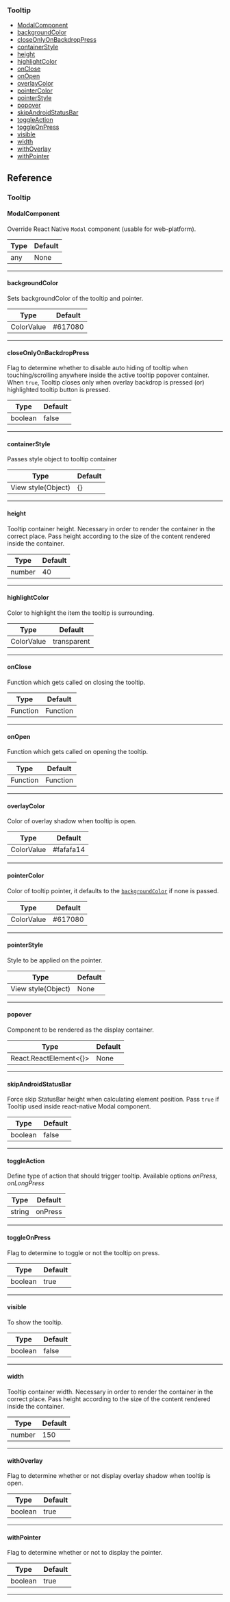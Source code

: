 ### Tooltip

- [ModalComponent](#modalcomponent)
- [backgroundColor](#backgroundcolor)
- [closeOnlyOnBackdropPress](#closeonlyonbackdroppress)
- [containerStyle](#containerstyle)
- [height](#height)
- [highlightColor](#highlightcolor)
- [onClose](#onclose)
- [onOpen](#onopen)
- [overlayColor](#overlaycolor)
- [pointerColor](#pointercolor)
- [pointerStyle](#pointerstyle)
- [popover](#popover)
- [skipAndroidStatusBar](#skipandroidstatusbar)
- [toggleAction](#toggleaction)
- [toggleOnPress](#toggleonpress)
- [visible](#visible)
- [width](#width)
- [withOverlay](#withoverlay)
- [withPointer](#withpointer)

## Reference

### Tooltip

#### ModalComponent

Override React Native `Modal` component (usable for web-platform).

| Type | Default |
| ---- | ------- |
| any  | None    |

---

#### backgroundColor

Sets backgroundColor of the tooltip and pointer.

| Type       | Default |
| ---------- | ------- |
| ColorValue | #617080 |

---

#### closeOnlyOnBackdropPress

Flag to determine whether to disable auto hiding of tooltip when touching/scrolling anywhere inside the active tooltip popover container. When `true`, Tooltip closes only when overlay backdrop is pressed (or) highlighted tooltip button is pressed.

| Type    | Default |
| ------- | ------- |
| boolean | false   |

---

#### containerStyle

Passes style object to tooltip container

| Type               | Default |
| ------------------ | ------- |
| View style(Object) | {}      |

---

#### height

Tooltip container height. Necessary in order to render the container in the correct place. Pass height according to the size of the content rendered inside the container.

| Type   | Default |
| ------ | ------- |
| number | 40      |

---

#### highlightColor

Color to highlight the item the tooltip is surrounding.

| Type       | Default     |
| ---------- | ----------- |
| ColorValue | transparent |

---

#### onClose

Function which gets called on closing the tooltip.

| Type     | Default  |
| -------- | -------- |
| Function | Function |

---

#### onOpen

Function which gets called on opening the tooltip.

| Type     | Default  |
| -------- | -------- |
| Function | Function |

---

#### overlayColor

Color of overlay shadow when tooltip is open.

| Type       | Default   |
| ---------- | --------- |
| ColorValue | #fafafa14 |

---

#### pointerColor

Color of tooltip pointer, it defaults to the [`backgroundColor`](#backgroundcolor) if none is passed.

| Type       | Default |
| ---------- | ------- |
| ColorValue | #617080 |

---

#### pointerStyle

Style to be applied on the pointer.

| Type               | Default |
| ------------------ | ------- |
| View style(Object) | None    |

---

#### popover

Component to be rendered as the display container.

| Type                   | Default |
| ---------------------- | ------- |
| React.ReactElement<{}> | None    |

---

#### skipAndroidStatusBar

Force skip StatusBar height when calculating element position. Pass `true` if Tooltip used inside react-native Modal component.

| Type    | Default |
| ------- | ------- |
| boolean | false   |

---

#### toggleAction

Define type of action that should trigger tooltip. Available options _onPress_, _onLongPress_

| Type   | Default |
| ------ | ------- |
| string | onPress |

---

#### toggleOnPress

Flag to determine to toggle or not the tooltip on press.

| Type    | Default |
| ------- | ------- |
| boolean | true    |

---

#### visible

To show the tooltip.

| Type    | Default |
| ------- | ------- |
| boolean | false   |

---

#### width

Tooltip container width. Necessary in order to render the container in the correct place. Pass height according to the size of the content rendered inside the container.

| Type   | Default |
| ------ | ------- |
| number | 150     |

---

#### withOverlay

Flag to determine whether or not display overlay shadow when tooltip is open.

| Type    | Default |
| ------- | ------- |
| boolean | true    |

---

#### withPointer

Flag to determine whether or not to display the pointer.

| Type    | Default |
| ------- | ------- |
| boolean | true    |

---
